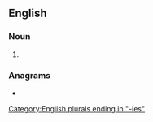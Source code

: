 ==English==

===Noun===
{{head|en|noun form}}

# {{plural of|tammy|lang=en}}

===Anagrams===
* {{anagrams|en|a=aeimmst|mismate}}

[[Category:English plurals ending in "-ies"]]